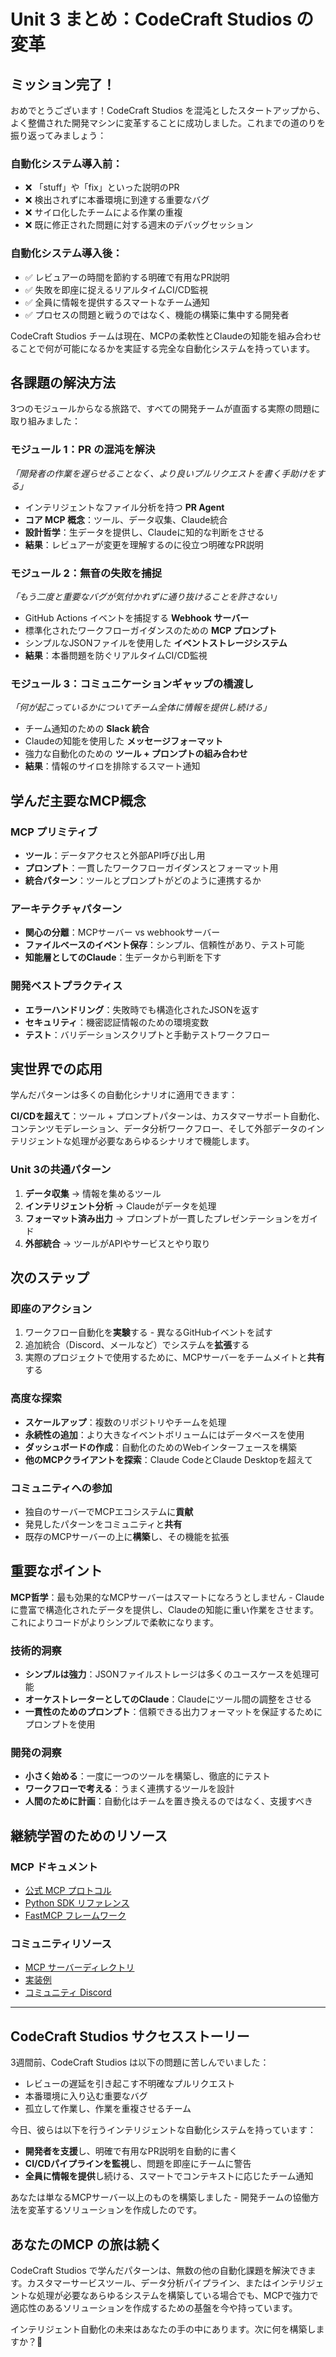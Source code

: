 # Unit 3 まとめ：CodeCraft Studios の変革

## ミッション完了！

おめでとうございます！CodeCraft Studios を混沌としたスタートアップから、よく整備された開発マシンに変革することに成功しました。これまでの道のりを振り返ってみましょう：

### 自動化システム導入前：
- ❌ 「stuff」や「fix」といった説明のPR
- ❌ 検出されずに本番環境に到達する重要なバグ  
- ❌ サイロ化したチームによる作業の重複
- ❌ 既に修正された問題に対する週末のデバッグセッション

### 自動化システム導入後：
- ✅ レビュアーの時間を節約する明確で有用なPR説明
- ✅ 失敗を即座に捉えるリアルタイムCI/CD監視
- ✅ 全員に情報を提供するスマートなチーム通知
- ✅ プロセスの問題と戦うのではなく、機能の構築に集中する開発者

CodeCraft Studios チームは現在、MCPの柔軟性とClaudeの知能を組み合わせることで何が可能になるかを実証する完全な自動化システムを持っています。

## 各課題の解決方法

3つのモジュールからなる旅路で、すべての開発チームが直面する実際の問題に取り組みました：

### モジュール 1：PR の混沌を解決
*「開発者の作業を遅らせることなく、より良いプルリクエストを書く手助けをする」*
- インテリジェントなファイル分析を持つ **PR Agent**
- **コア MCP 概念**：ツール、データ収集、Claude統合
- **設計哲学**：生データを提供し、Claudeに知的な判断をさせる
- **結果**：レビュアーが変更を理解するのに役立つ明確なPR説明

### モジュール 2：無音の失敗を捕捉  
*「もう二度と重要なバグが気付かれずに通り抜けることを許さない」*
- GitHub Actions イベントを捕捉する **Webhook サーバー**
- 標準化されたワークフローガイダンスのための **MCP プロンプト**
- シンプルなJSONファイルを使用した **イベントストレージシステム**
- **結果**：本番問題を防ぐリアルタイムCI/CD監視

### モジュール 3：コミュニケーションギャップの橋渡し
*「何が起こっているかについてチーム全体に情報を提供し続ける」*
- チーム通知のための **Slack 統合**
- Claudeの知能を使用した **メッセージフォーマット**
- 強力な自動化のための **ツール + プロンプトの組み合わせ**
- **結果**：情報のサイロを排除するスマート通知

## 学んだ主要なMCP概念

### MCP プリミティブ
- **ツール**：データアクセスと外部API呼び出し用
- **プロンプト**：一貫したワークフローガイダンスとフォーマット用
- **統合パターン**：ツールとプロンプトがどのように連携するか

### アーキテクチャパターン
- **関心の分離**：MCPサーバー vs webhookサーバー
- **ファイルベースのイベント保存**：シンプル、信頼性があり、テスト可能
- **知能層としてのClaude**：生データから判断を下す

### 開発ベストプラクティス
- **エラーハンドリング**：失敗時でも構造化されたJSONを返す
- **セキュリティ**：機密認証情報のための環境変数
- **テスト**：バリデーションスクリプトと手動テストワークフロー

## 実世界での応用

学んだパターンは多くの自動化シナリオに適用できます：

<Tip>

**CI/CDを超えて**：ツール + プロンプトパターンは、カスタマーサポート自動化、コンテンツモデレーション、データ分析ワークフロー、そして外部データのインテリジェントな処理が必要なあらゆるシナリオで機能します。

</Tip>

### Unit 3の共通パターン
1. **データ収集** → 情報を集めるツール
2. **インテリジェント分析** → Claudeがデータを処理
3. **フォーマット済み出力** → プロンプトが一貫したプレゼンテーションをガイド
4. **外部統合** → ツールがAPIやサービスとやり取り

## 次のステップ

### 即座のアクション
1. ワークフロー自動化を**実験**する - 異なるGitHubイベントを試す
2. 追加統合（Discord、メールなど）でシステムを**拡張**する
3. 実際のプロジェクトで使用するために、MCPサーバーをチームメイトと**共有**する

### 高度な探索
- **スケールアップ**：複数のリポジトリやチームを処理
- **永続性の追加**：より大きなイベントボリュームにはデータベースを使用  
- **ダッシュボードの作成**：自動化のためのWebインターフェースを構築
- **他のMCPクライアントを探索**：Claude CodeとClaude Desktopを超えて

### コミュニティへの参加
- 独自のサーバーでMCPエコシステムに**貢献**
- 発見したパターンをコミュニティと**共有**
- 既存のMCPサーバーの上に**構築**し、その機能を拡張

## 重要なポイント

<Tip>

**MCP哲学**：最も効果的なMCPサーバーはスマートになろうとしません - Claudeに豊富で構造化されたデータを提供し、Claudeの知能に重い作業をさせます。これによりコードがよりシンプルで柔軟になります。

</Tip>

### 技術的洞察
- **シンプルは強力**：JSONファイルストレージは多くのユースケースを処理可能
- **オーケストレーターとしてのClaude**：Claudeにツール間の調整をさせる
- **一貫性のためのプロンプト**：信頼できる出力フォーマットを保証するためにプロンプトを使用

### 開発の洞察  
- **小さく始める**：一度に一つのツールを構築し、徹底的にテスト
- **ワークフローで考える**：うまく連携するツールを設計
- **人間のために計画**：自動化はチームを置き換えるのではなく、支援すべき

## 継続学習のためのリソース

### MCP ドキュメント
- [公式 MCP プロトコル](https://modelcontextprotocol.io/)
- [Python SDK リファレンス](https://github.com/modelcontextprotocol/python-sdk)
- [FastMCP フレームワーク](https://gofastmcp.com/)

### コミュニティリソース
- [MCP サーバーディレクトリ](https://modelcontextprotocol.io/servers)
- [実装例](https://github.com/modelcontextprotocol)
- [コミュニティ Discord](https://discord.gg/modelcontextprotocol)

---

## CodeCraft Studios サクセスストーリー

3週間前、CodeCraft Studios は以下の問題に苦しんでいました：
- レビューの遅延を引き起こす不明確なプルリクエスト
- 本番環境に入り込む重要なバグ  
- 孤立して作業し、作業を重複させるチーム

今日、彼らは以下を行うインテリジェントな自動化システムを持っています：
- **開発者を支援**し、明確で有用なPR説明を自動的に書く
- **CI/CDパイプラインを監視**し、問題を即座にチームに警告  
- **全員に情報を提供**し続ける、スマートでコンテキストに応じたチーム通知

あなたは単なるMCPサーバー以上のものを構築しました - 開発チームの協働方法を変革するソリューションを作成したのです。

## あなたのMCP の旅は続く

CodeCraft Studios で学んだパターンは、無数の他の自動化課題を解決できます。カスタマーサービスツール、データ分析パイプライン、またはインテリジェントな処理が必要なあらゆるシステムを構築している場合でも、MCPで強力で適応性のあるソリューションを作成するための基盤を今や持っています。

インテリジェント自動化の未来はあなたの手の中にあります。次に何を構築しますか？🚀